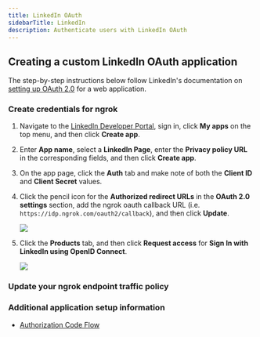 ```yaml
---
title: LinkedIn OAuth
sidebarTitle: LinkedIn
description: Authenticate users with LinkedIn OAuth
---
```



## Creating a custom LinkedIn OAuth application

The step-by-step instructions below follow LinkedIn's documentation on [setting up OAuth 2.0](https://learn.microsoft.com/en-us/linkedin/shared/authentication/authorization-code-flow?tabs=HTTPS1#step-1-configure-your-application) for a web application.

### Create credentials for ngrok

1.  Navigate to the [LinkedIn Developer Portal](https://developer.linkedin.com/), sign in, click **My apps** on the top menu, and then click **Create app**.

2.  Enter **App name**, select a **LinkedIn Page**, enter the **Privacy policy URL** in the corresponding fields, and then click **Create app**.

3.  On the app page, click the **Auth** tab and make note of both the **Client ID** and **Client Secret** values.

4.  Click the pencil icon for the **Authorized redirect URLs** in the **OAuth 2.0 settings** section, add the ngrok oauth callback URL (i.e. `https://idp.ngrok.com/oauth2/callback`), and then click **Update**.

    ![](/img/howto/oauth/1-linkedin-register.png)

5.  Click the **Products** tab, and then click **Request access** for **Sign In with LinkedIn using OpenID Connect**.

    ![](/img/howto/oauth/2-linkedin-add-products.png)

### Update your ngrok endpoint traffic policy

<UpdatePolicyInstructions />

<Linkedin />

<ConfigAccessControl />

### Additional application setup information

- [Authorization Code Flow](https://learn.microsoft.com/en-us/linkedin/shared/authentication/authorization-code-flow)
